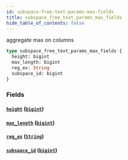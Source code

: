```yaml
---
id: subspace-free-text-params-max-fields
title: subspace_free_text_params_max_fields
hide_table_of_contents: false
---
```


aggregate max on columns

```graphql
type subspace_free_text_params_max_fields {
  height: bigint
  max_length: bigint
  reg_ex: String
  subspace_id: bigint
}
```

### Fields

#### [`height`](#) ([`bigint`](../scalars/bigint))

#### [`max_length`](#) ([`bigint`](../scalars/bigint))

#### [`reg_ex`](#) ([`String`](../scalars/string))

#### [`subspace_id`](#) ([`bigint`](../scalars/bigint))
